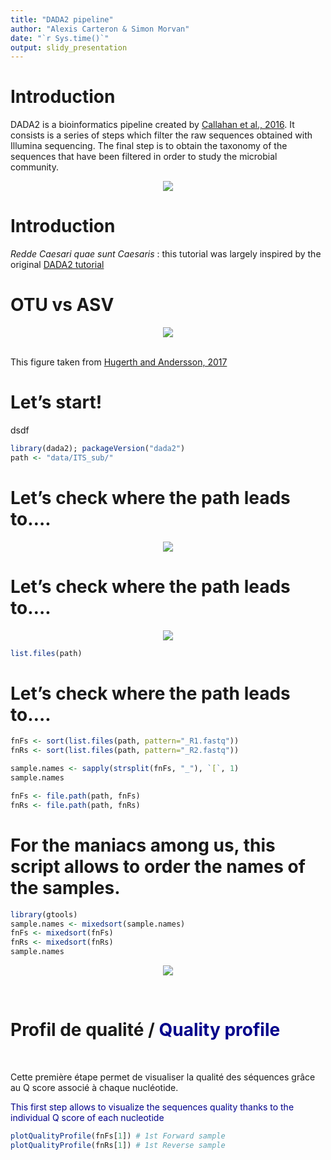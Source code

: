 ```yaml
---
title: "DADA2 pipeline"
author: "Alexis Carteron & Simon Morvan"
date: "`r Sys.time()`"
output: slidy_presentation
---
```


# Introduction
DADA2 is a bioinformatics pipeline created by [Callahan et al., 2016](https://www.ncbi.nlm.nih.gov/pubmed/27214047). It consists is a series of steps which filter the raw sequences obtained with Illumina sequencing. The final step is to obtain the taxonomy of the sequences that have been filtered in order to study the microbial community. 

<center> ![](Other_materials/DADA2_workflow.png) </center>

# Introduction
*Redde Caesari quae sunt Caesaris* : this tutorial was largely inspired by the original [DADA2 tutorial](https://benjjneb.github.io/dada2/tutorial.html)

# OTU vs ASV
<center> ![](Other_materials/ASV_vs_OTU.png) </center>
<br>
This figure taken from [Hugerth and Andersson, 2017](https://www.ncbi.nlm.nih.gov/pubmed/28928718)

# Let's start!
dsdf
```r
library(dada2); packageVersion("dada2")
path <- "data/ITS_sub/"
```

# Let's check where the path leads to....
<center> ![](https://media.giphy.com/media/HVr4gFHYIqeti/giphy.gif) </center>  

# Let's check where the path leads to....
<center> ![](https://media.giphy.com/media/HVr4gFHYIqeti/giphy.gif) </center>  

```r
list.files(path)
```

# Let's check where the path leads to....

```r
fnFs <- sort(list.files(path, pattern="_R1.fastq"))
fnRs <- sort(list.files(path, pattern="_R2.fastq"))

sample.names <- sapply(strsplit(fnFs, "_"), `[`, 1)
sample.names 

fnFs <- file.path(path, fnFs)
fnRs <- file.path(path, fnRs)
```

# For the maniacs among us, this script allows to order the names of the samples.
```r
library(gtools)
sample.names <- mixedsort(sample.names) 
fnFs <- mixedsort(fnFs)
fnRs <- mixedsort(fnRs)
sample.names
```

<center>
![](https://38.media.tumblr.com/d75b1fc1705b4ea3f53ea56a80b192ce/tumblr_mnda0xLsdD1rsdj6zo4_500.gif)
</center>
<br>

# Profil de qualité / <span style="color:darkblue">Quality profile</span>  
<br>

Cette première étape permet de visualiser la qualité des séquences grâce au Q score associé à chaque nucléotide.  

<span style="color:darkblue"> This first step allows to visualize the sequences quality thanks to the individual Q score of each nucleotide </span>
```r
plotQualityProfile(fnFs[1]) # 1st Forward sample
plotQualityProfile(fnRs[1]) # 1st Reverse sample
```
